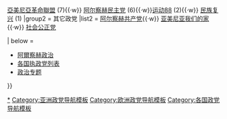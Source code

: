 {{Navbox
|name  = 阿爾察赫政黨
|title = {{flagicon|Nagorno-Karabakh}} [[阿爾察赫政黨列表|阿爾察赫政黨]] 
|bodyclass = hlist

|group1 = [[国民议会 (阿尔察赫)|国民议会]] (33)
|list1  = [[自由祖国]] (15){{·w}} [[亞美尼亞革命聯盟]] (7){{·w}} [[阿尔察赫民主党]] (6){{·w}}[[运动88]] (2){{·w}} [[民族复兴 (阿尔察赫)|民族复兴]] (1)
|group2 = 其它政党
|list2  = [[阿尔察赫共产党]]{{·w}} [[亚美尼亚我们的家]]{{·w}} [[社会公正党]]

| below = 
* [[阿爾察赫政治]]
* [[各国执政党列表]]
* [[Portal:政治|政治专题]]
}}<noinclude>
[[Category:阿尔察赫政党|*]]
[[Category:亚洲政党导航模板]]
[[Category:欧洲政党导航模板]]
[[Category:各国政党导航模板]]
</noinclude>